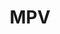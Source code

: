 ---
title: MPV
description: MPV is an incredibly powerful media player. Learn how to extend it with scripts to make it suitable for fast and efficient mining.
image: './mpv-images/cover.jpg'
imageAlt: mpv
---